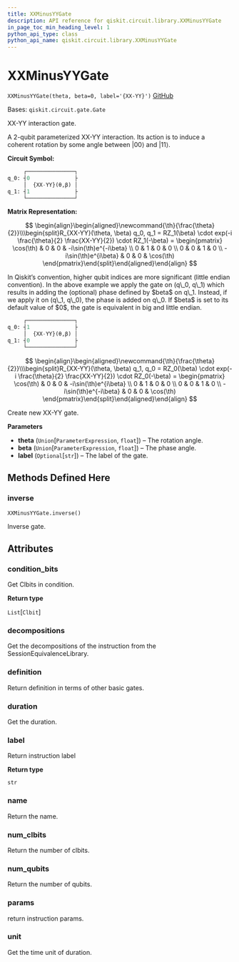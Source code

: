 ```yaml
---
title: XXMinusYYGate
description: API reference for qiskit.circuit.library.XXMinusYYGate
in_page_toc_min_heading_level: 1
python_api_type: class
python_api_name: qiskit.circuit.library.XXMinusYYGate
---
```


# XXMinusYYGate

<span id="qiskit.circuit.library.XXMinusYYGate" />

`XXMinusYYGate(theta, beta=0, label='{XX-YY}')` [GitHub](https://github.com/qiskit/qiskit/tree/stable/0.20/qiskit/circuit/library/standard_gates/xx_minus_yy.py "view source code")

Bases: `qiskit.circuit.gate.Gate`

XX-YY interaction gate.

A 2-qubit parameterized XX-YY interaction. Its action is to induce a coherent rotation by some angle between $|00\rangle$ and $|11\rangle$.

**Circuit Symbol:**

```python
     ┌───────────────┐
q_0: ┤0              ├
     │  {XX-YY}(θ,β) │
q_1: ┤1              ├
     └───────────────┘
```

**Matrix Representation:**

$$
 \begin{align}\begin{aligned}\newcommand{\th}{\frac{\theta}{2}}\\\begin{split}R_{XX-YY}(\theta, \beta) q_0, q_1 =
  RZ_1(\beta) \cdot exp(-i \frac{\theta}{2} \frac{XX-YY}{2}) \cdot RZ_1(-\beta) =
    \begin{pmatrix}
        \cos(\th)             & 0 & 0 & -i\sin(\th)e^{-i\beta}  \\
        0                     & 1 & 0 & 0  \\
        0                     & 0 & 1 & 0  \\
        -i\sin(\th)e^{i\beta} & 0 & 0 & \cos(\th)
    \end{pmatrix}\end{split}\end{aligned}\end{align} 
$$

<Admonition title="Note" type="note">
  In Qiskit’s convention, higher qubit indices are more significant (little endian convention). In the above example we apply the gate on (q\_0, q\_1) which results in adding the (optional) phase defined by $beta$ on q\_1. Instead, if we apply it on (q\_1, q\_0), the phase is added on q\_0. If $beta$ is set to its default value of $0$, the gate is equivalent in big and little endian.

  ```python
       ┌───────────────┐
  q_0: ┤1              ├
       │  {XX-YY}(θ,β) │
  q_1: ┤0              ├
       └───────────────┘
  ```

  $$
   \begin{align}\begin{aligned}\newcommand{\th}{\frac{\theta}{2}}\\\begin{split}R_{XX-YY}(\theta, \beta) q_1, q_0 =
  RZ_0(\beta) \cdot exp(-i \frac{\theta}{2} \frac{XX-YY}{2}) \cdot RZ_0(-\beta) =
      \begin{pmatrix}
          \cos(\th)             & 0 & 0 & -i\sin(\th)e^{i\beta}  \\
          0                     & 1 & 0 & 0  \\
          0                     & 0 & 1 & 0  \\
          -i\sin(\th)e^{-i\beta} & 0 & 0 & \cos(\th)
      \end{pmatrix}\end{split}\end{aligned}\end{align} 
  $$
</Admonition>

Create new XX-YY gate.

**Parameters**

*   **theta** (`Union`\[`ParameterExpression`, `float`]) – The rotation angle.
*   **beta** (`Union`\[`ParameterExpression`, `float`]) – The phase angle.
*   **label** (`Optional`\[`str`]) – The label of the gate.

## Methods Defined Here

### inverse

<span id="qiskit.circuit.library.XXMinusYYGate.inverse" />

`XXMinusYYGate.inverse()`

Inverse gate.

## Attributes

<span id="qiskit.circuit.library.XXMinusYYGate.condition_bits" />

### condition\_bits

Get Clbits in condition.

**Return type**

`List`\[`Clbit`]

<span id="qiskit.circuit.library.XXMinusYYGate.decompositions" />

### decompositions

Get the decompositions of the instruction from the SessionEquivalenceLibrary.

<span id="qiskit.circuit.library.XXMinusYYGate.definition" />

### definition

Return definition in terms of other basic gates.

<span id="qiskit.circuit.library.XXMinusYYGate.duration" />

### duration

Get the duration.

<span id="qiskit.circuit.library.XXMinusYYGate.label" />

### label

Return instruction label

**Return type**

`str`

<span id="qiskit.circuit.library.XXMinusYYGate.name" />

### name

Return the name.

<span id="qiskit.circuit.library.XXMinusYYGate.num_clbits" />

### num\_clbits

Return the number of clbits.

<span id="qiskit.circuit.library.XXMinusYYGate.num_qubits" />

### num\_qubits

Return the number of qubits.

<span id="qiskit.circuit.library.XXMinusYYGate.params" />

### params

return instruction params.

<span id="qiskit.circuit.library.XXMinusYYGate.unit" />

### unit

Get the time unit of duration.

